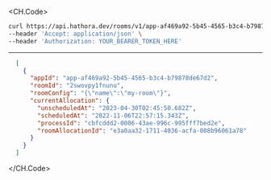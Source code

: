 
<CH.Code>
```bash Example Request
curl https://api.hathora.dev/rooms/v1/app-af469a92-5b45-4565-b3c4-b79878de67d2/list/cbfcddd2-0006-43ae-996c-995fff7bed2e/inactive \
--header 'Accept: application/json' \
--header 'Authorization: YOUR_BEARER_TOKEN_HERE'
```
---

```json Example Response
  [
    {
      "appId": "app-af469a92-5b45-4565-b3c4-b79878de67d2",
      "roomId": "2swovpy1fnunu",
      "roomConfig": "{\"name\":\"my-room\"}",
      "currentAllocation": {
        "unscheduledAt": "2023-04-30T02:45:50.682Z",
        "scheduledAt": "2022-11-06T22:57:15.343Z",
        "processId": "cbfcddd2-0006-43ae-996c-995fff7bed2e",
        "roomAllocationId": "e3a0aa32-1711-4036-acfa-008b96061a78"
      }
    }
  ]
```
</CH.Code>

